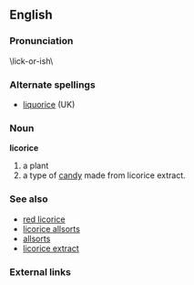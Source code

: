 {{wikipedia}}
==English==

===Pronunciation===
\lick-or-ish\
{{substub}}

===Alternate spellings===
*[[liquorice]] (UK)

===Noun===
'''licorice'''
#a plant
#a type of [[candy]] <!--Brits, don't change this!  Candy, not confection, go mess with the definition in [[liquorice]] but leave the American version written in American English. -->  made from licorice extract.

===See also===
*[[red licorice]] <!--disgusting strawberry flavored imitation licorice candy-->
*[[licorice allsorts]]
*[[allsorts]] <!--isn't is just one "L"?  They don't last long in my home.-->
*[[licorice extract]] <!--cooking, also a herbal remedy-->

===External links===
{{pedialite}}